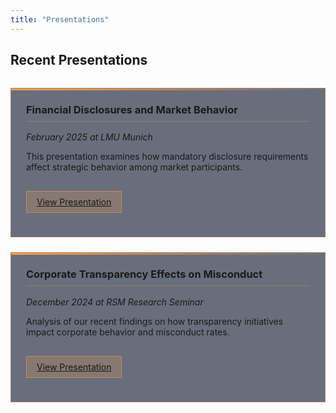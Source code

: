```yaml
---
title: "Presentations"
---
```


## Recent Presentations

::: {.presentations-grid}

::: {.presentation-card}
### Financial Disclosures and Market Behavior
*February 2025 at LMU Munich*

This presentation examines how mandatory disclosure requirements affect strategic behavior among market participants.

[View Presentation](/presentations/disclosure-market-behavior.html)
:::

::: {.presentation-card}
### Corporate Transparency Effects on Misconduct
*December 2024 at RSM Research Seminar*

Analysis of our recent findings on how transparency initiatives impact corporate behavior and misconduct rates.

[View Presentation](/presentations/transparency-misconduct.html)
:::


:::

```{=html}
<style>
.presentations-grid {
  display: grid;
  grid-template-columns: repeat(auto-fill, minmax(300px, 1fr));
  gap: 1.5rem;
  margin-top: 2rem;
}

.presentation-card {
  background: rgba(44, 51, 71, 0.7);
  border: 1px solid rgba(255, 158, 69, 0.4);
  padding: 1.5rem;
  transition: transform 0.3s ease, box-shadow 0.3s ease;
  position: relative;
}

.presentation-card::before {
  content: "";
  position: absolute;
  top: 0;
  left: 0;
  right: 0;
  height: 3px;
  background: linear-gradient(to right, #ff9e45, transparent);
}

.presentation-card:hover {
  transform: translateY(-5px);
  box-shadow: 0 5px 15px rgba(0, 0, 0, 0.2);
}

.presentation-card h3 {
  margin-top: 0;
  border-bottom: 1px solid rgba(255, 158, 69, 0.3);
  padding-bottom: 0.5rem;
}

.presentation-card a {
  display: inline-block;
  margin-top: 1rem;
  padding: 0.5rem 1rem;
  background: rgba(255, 158, 69, 0.2);
  border: 1px solid rgba(255, 158, 69, 0.5);
  transition: all 0.3s ease;
}

.presentation-card a:hover {
  background: rgba(255, 158, 69, 0.4);
  transform: translateX(5px);
}
</style>
```